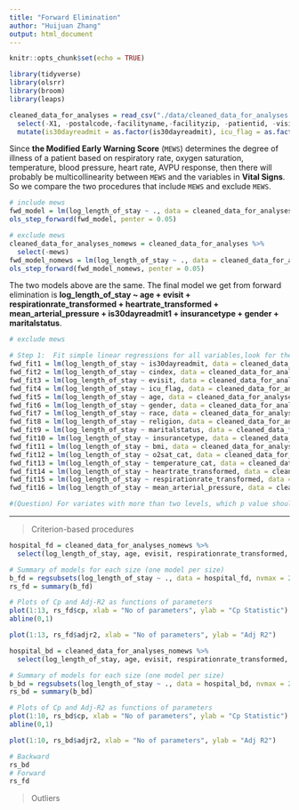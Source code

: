 ```yaml
---
title: "Forward Elimination"
author: "Huijuan Zhang"
output: html_document
---
```


```r
knitr::opts_chunk$set(echo = TRUE)

library(tidyverse)
library(olsrr)
library(broom)
library(leaps)

cleaned_data_for_analyses = read_csv("./data/cleaned_data_for_analyses.csv") %>% 
  select(-X1, -postalcode,-facilityname,-facilityzip, -patientid, -visitid, -date) %>% 
  mutate(is30dayreadmit = as.factor(is30dayreadmit), icu_flag = as.factor(icu_flag))
```

Since __the Modified Early Warning Score__ (`MEWS`) determines the degree of illness of a patient based on respiratory rate, oxygen saturation, temperature, blood pressure, heart rate, AVPU response, then there will probably be multicollinearity between `MEWS` and the variables in __Vital Signs__. So we compare the two procedures that include `MEWS` and exclude `MEWS`.

```r
# include mews
fwd_model = lm(log_length_of_stay ~ ., data = cleaned_data_for_analyses)
ols_step_forward(fwd_model, penter = 0.05)

# exclude mews
cleaned_data_for_analyses_nomews = cleaned_data_for_analyses %>% 
  select(-mews)
fwd_model_nomews = lm(log_length_of_stay ~ ., data = cleaned_data_for_analyses_nomews)
ols_step_forward(fwd_model_nomews, penter = 0.05)
```

The two models above are the same. The final model we get from forward elimination is __log_length_of_stay ~ age + evisit + respirationrate_transformed + heartrate_transformed + mean_arterial_pressure + is30dayreadmit1 + insurancetype + gender + maritalstatus__.

```r
# exclude mews

# Step 1:  Fit simple linear regressions for all variables,look for the variable with lowest p-value
fwd_fit1 = lm(log_length_of_stay ~ is30dayreadmit, data = cleaned_data_for_analyses_nomews)
fwd_fit2 = lm(log_length_of_stay ~ cindex, data = cleaned_data_for_analyses_nomews)
fwd_fit3 = lm(log_length_of_stay ~ evisit, data = cleaned_data_for_analyses_nomews)
fwd_fit4 = lm(log_length_of_stay ~ icu_flag, data = cleaned_data_for_analyses_nomews)
fwd_fit5 = lm(log_length_of_stay ~ age, data = cleaned_data_for_analyses_nomews)
fwd_fit6 = lm(log_length_of_stay ~ gender, data = cleaned_data_for_analyses_nomews)
fwd_fit7 = lm(log_length_of_stay ~ race, data = cleaned_data_for_analyses_nomews)
fwd_fit8 = lm(log_length_of_stay ~ religion, data = cleaned_data_for_analyses_nomews)
fwd_fit9 = lm(log_length_of_stay ~ maritalstatus, data = cleaned_data_for_analyses_nomews)
fwd_fit10 = lm(log_length_of_stay ~ insurancetype, data = cleaned_data_for_analyses_nomews)
fwd_fit11 = lm(log_length_of_stay ~ bmi, data = cleaned_data_for_analyses_nomews)
fwd_fit12 = lm(log_length_of_stay ~ o2sat_cat, data = cleaned_data_for_analyses_nomews)
fwd_fit13 = lm(log_length_of_stay ~ temperature_cat, data = cleaned_data_for_analyses_nomews)
fwd_fit14 = lm(log_length_of_stay ~ heartrate_transformed, data = cleaned_data_for_analyses_nomews)
fwd_fit15 = lm(log_length_of_stay ~ respirationrate_transformed, data = cleaned_data_for_analyses_nomews)
fwd_fit16 = lm(log_length_of_stay ~ mean_arterial_pressure, data = cleaned_data_for_analyses_nomews)

#(Question) For variates with more than two levels, which p value should be chooses for comparing?
```

****

> Criterion-based procedures

```r
hospital_fd = cleaned_data_for_analyses_nomews %>% 
  select(log_length_of_stay, age, evisit, respirationrate_transformed, heartrate_transformed, mean_arterial_pressure, is30dayreadmit, insurancetype, race)

# Summary of models for each size (one model per size)
b_fd = regsubsets(log_length_of_stay ~ ., data = hospital_fd, nvmax = 20)
rs_fd = summary(b_fd)

# Plots of Cp and Adj-R2 as functions of parameters
plot(1:13, rs_fd$cp, xlab = "No of parameters", ylab = "Cp Statistic")
abline(0,1)

plot(1:13, rs_fd$adjr2, xlab = "No of parameters", ylab = "Adj R2")
```

```r
hospital_bd = cleaned_data_for_analyses_nomews %>% 
  select(log_length_of_stay, age, evisit, respirationrate_transformed, heartrate_transformed, mean_arterial_pressure, is30dayreadmit, insurancetype, gender, maritalstatus)

# Summary of models for each size (one model per size)
b_bd = regsubsets(log_length_of_stay ~ ., data = hospital_bd, nvmax = 20)
rs_bd = summary(b_bd)

# Plots of Cp and Adj-R2 as functions of parameters
plot(1:10, rs_bd$cp, xlab = "No of parameters", ylab = "Cp Statistic")
abline(0,1)

plot(1:10, rs_bd$adjr2, xlab = "No of parameters", ylab = "Adj R2")
```

```r
# Backward
rs_bd
# Forward
rs_fd
```

> Outliers

